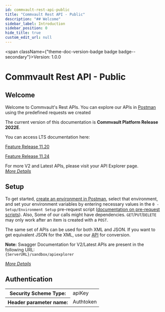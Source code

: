 ```yaml
---
id: commvault-rest-api-public
title: "Commvault Rest API - Public"
description: "## Welcome"
sidebar_label: Introduction
sidebar_position: 0
hide_title: true
custom_edit_url: null
---
```



<span className={"theme-doc-version-badge badge badge--secondary"}>Version: 1.0.0</span>

# Commvault Rest API - Public



## Welcome

Welcome to Commvault's Rest APIs. You can explore our APIs in [Postman](https://getpostman.com) using the predefined requests we created

The current version of this documentation is **Commvault Platform Release 2022E**.

You can access LTS documentation here:

[Feature Release 11.20](https://documenter.getpostman.com/view/2046098/UVR7KoPJ)

[Feature Release 11.24](https://documenter.getpostman.com/view/2046098/UVR7KoPL)

For more V2 and Latest APIs, please visit your API Explorer page.  
[*More Details*](http://documentation.commvault.com/commvault/v11/article?p=107350_1.htm)

## Setup

To get started, [create an environment in Postman](https://www.getpostman.com/docs/environments), select that environment, and set your environment variables by entering necessary values in the `0 - Setup/Environment Setup` pre-request script ([documentation on pre-request scripts](http://www.getpostman.com/docs/pre_request_scripts)). Also, Some of our calls might have dependencies. `GET`/`PUT`/`DELETE` may only work after an item is created with a `POST`.

The same set of APIs can be used for both XML and JSON. If you want to get equivalent JSON for the XML, use our [API](https://api.commvault.com/#fe2fa795-dd7c-4416-857d-75704b52be8c) for conversion.

**Note:** Swagger Documentation for V2/Latest APIs are present in the following URL:  
`{ServerURL}/sandbox/apiexplorer`

[*More Details*](http://documentation.commvault.com/commvault/v11/article?p=45551.htm)

<div style={{"marginBottom":"2rem"}}><h2 id={"authentication"} style={{"marginBottom":"1rem"}}>Authentication</h2><Tabs><TabItem label={"Token"} value={"token"}><div><table><tbody><tr><th>Security Scheme Type:</th><td>apiKey</td></tr><tr><th>Header parameter name:</th><td>Authtoken</td></tr></tbody></table></div></TabItem></Tabs></div>
      
